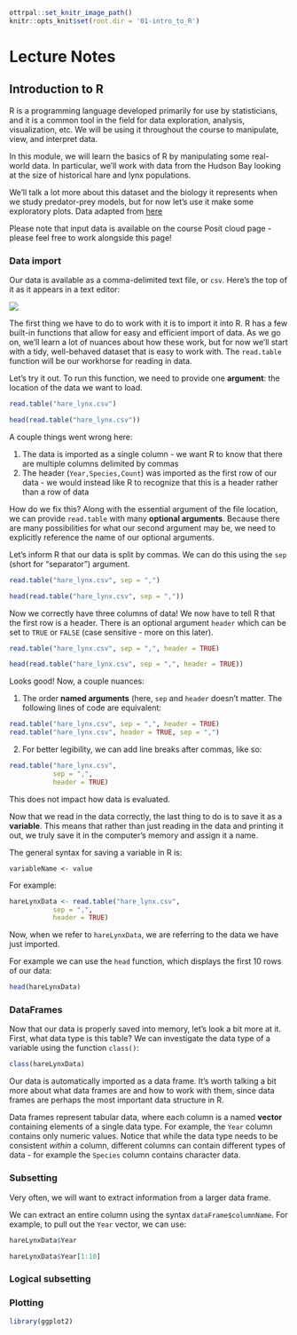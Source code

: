 ```r
ottrpal::set_knitr_image_path()
knitr::opts_knit$set(root.dir = '01-intro_to_R')
```

# Lecture Notes

## Introduction to R 

R is a programming language developed primarily for use by statisticians, and it is a common tool in the field for data exploration, analysis, visualization, etc. We will be using it throughout the course to manipulate, view, and interpret data. 

In this module, we will learn the basics of R by manipulating some real-world data. In particular, we'll work with data from the Hudson Bay looking at the size of historical hare and lynx populations.

We'll talk a lot more about this dataset and the biology it represents when we study predator-prey models, but for now let's use it make some exploratory plots. Data adapted from [here](http://people.whitman.edu/~hundledr/courses/M250F03/M250.html)

Please note that input data is available on the course Posit cloud page - please feel free to work alongside this page! 

### Data import

Our data is available as a comma-delimited text file, or `csv`. Here's the top of it as it appears in a text editor:

![](01-intro_to_R/img/csv_head.png)

The first thing we have to do to work with it is to import it into R. R has a few built-in functions that allow for easy and efficient import of data. As we go on, we'll learn a lot of nuances about how these work, but for now we'll start with a tidy, well-behaved dataset that is easy to work with. The `read.table` function will be our workhorse for reading in data.

Let's try it out. To run this function, we need to provide one **argument**: the location of the data we want to load.

```r
read.table("hare_lynx.csv")
```

```r
head(read.table("hare_lynx.csv"))
```

A couple things went wrong here:

1.  The data is imported as a single column - we want R to know that there are multiple columns delimited by commas
2.  The header (`Year,Species,Count`) was imported as the first row of our data - we would instead like R to recognize that this is a header rather than a row of data

How do we fix this? Along with the essential argument of the file location, we can provide `read.table` with many **optional arguments**. Because there are many possibilities for what our second argument may be, we need to explicitly reference the name of our optional arguments.

Let's inform R that our data is split by commas. We can do this using the `sep` (short for "separator") argument.

```r
read.table("hare_lynx.csv", sep = ",")
```

```r
head(read.table("hare_lynx.csv", sep = ","))
```

Now we correctly have three columns of data! We now have to tell R that the first row is a header. There is an optional argument `header` which can be set to `TRUE` or `FALSE` (case sensitive - more on this later).

```r
read.table("hare_lynx.csv", sep = ",", header = TRUE)
```

```r
head(read.table("hare_lynx.csv", sep = ",", header = TRUE))
```

Looks good! Now, a couple nuances:

1.  The order **named arguments** (here, `sep` and `header` doesn't matter. The following lines of code are equivalent:

```r
read.table("hare_lynx.csv", sep = ",", header = TRUE)
read.table("hare_lynx.csv", header = TRUE, sep = ",")
```

2.  For better legibility, we can add line breaks after commas, like so:

```r
read.table("hare_lynx.csv", 
           sep = ",", 
           header = TRUE)
```

This does not impact how data is evaluated.

Now that we read in the data correctly, the last thing to do is to save it as a **variable**. This means that rather than just reading in the data and printing it out, we truly save it in the computer's memory and assign it a name. 

The general syntax for saving a variable in R is:

`variableName <- value`

For example:

```r
hareLynxData <- read.table("hare_lynx.csv", 
           sep = ",", 
           header = TRUE)
```

Now, when we refer to `hareLynxData`, we are referring to the data we have just imported. 

For example we can use the `head` function, which displays the first 10 rows of our data: 

```r
head(hareLynxData)
```

### DataFrames

Now that our data is properly saved into memory, let's look a bit more at it. First, what data type is this table? We can investigate the data type of a variable using the function `class()`:

```r
class(hareLynxData)
```

Our data is automatically imported as a data frame. It's worth talking a bit more about what data frames are and how to work with them, since data frames are perhaps the most important data structure in R. 

Data frames represent tabular data, where each column is a named **vector** containing elements of a single data type. For example, the `Year` column contains only numeric values. Notice that while the data type needs to be consistent *within* a column, different columns can contain different types of data - for example the `Species` column contains character data. 

### Subsetting

Very often, we will want to extract information from a larger data frame. 

We can extract an entire column using the syntax `dataFrame$columnName`. For example, to pull out the `Year` vector, we can use:

```r
hareLynxData$Year
```

```r
hareLynxData$Year[1:10]
```


### Logical subsetting

### Plotting

```r
library(ggplot2)

```
